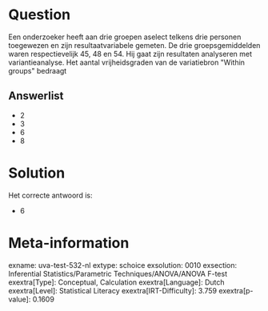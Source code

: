 Question
========

Een onderzoeker heeft aan drie groepen aselect telkens drie personen
toegewezen en zijn resultaatvariabele gemeten. De drie groepsgemiddelden
waren respectievelijk 45, 48 en 54. Hij gaat zijn resultaten analyseren
met variantieanalyse. Het aantal vrijheidsgraden van de variatiebron
\"Within groups\" bedraagt

Answerlist
----------

* 2
* 3
* 6
* 8

Solution
========

Het correcte antwoord is: 

* 6

Meta-information
================
exname: uva-test-532-nl
extype: schoice
exsolution: 0010
exsection: Inferential Statistics/Parametric Techniques/ANOVA/ANOVA F-test
exextra[Type]: Conceptual, Calculation
exextra[Language]: Dutch
exextra[Level]: Statistical Literacy
exextra[IRT-Difficulty]: 3.759
exextra[p-value]: 0.1609

